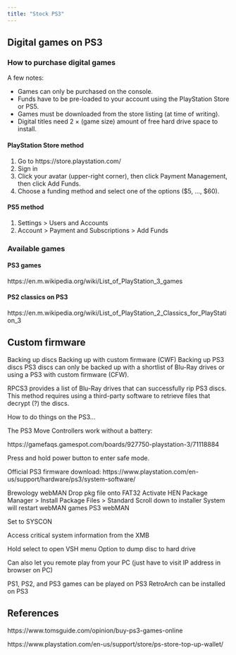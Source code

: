 ```yaml
---
title: "Stock PS3"
---
```


## Digital games on PS3

### How to purchase digital games

A few notes:

* Games can only be purchased on the console.
* Funds have to be pre-loaded to your account using the PlayStation Store or PS5.
* Games must be downloaded from the store listing (at time of writing).
* Digital titles need 2 × (game size) amount of free hard drive space to install.

#### PlayStation Store method

1. Go to https://store.playstation.com/
2. Sign in
3. Click your avatar (upper-right corner), then click Payment Management, then click Add Funds.
4. Choose a funding method and select one of the options ($5, …, $60).

#### PS5 method

1. Settings > Users and Accounts
2. Account > Payment and Subscriptions > Add Funds

### Available games

#### PS3 games

https://en.m.wikipedia.org/wiki/List_of_PlayStation_3_games

#### PS2 classics on PS3

https://en.m.wikipedia.org/wiki/List_of_PlayStation_2_Classics_for_PlayStation_3

## Custom firmware

Backing up discs
Backing up with custom firmware (CWF)
Backing up PS3 discs
PS3 discs can only be backed up with a shortlist of Blu-Ray drives or using a PS3 with custom firmware (CFW).

RPCS3 provides a list of Blu-Ray drives that can successfully rip PS3 discs. This method requires using a third-party software to retrieve files that decrypt (?) the discs.

How to do things on the PS3…

The PS3 Move Controllers work without a battery:

https://gamefaqs.gamespot.com/boards/927750-playstation-3/71118884

Press and hold power button to enter safe mode.

Official PS3 firmware download:
https://www.playstation.com/en-us/support/hardware/ps3/system-software/

Brewology
webMAN
Drop pkg file onto FAT32
Activate HEN
Package Manager > Install Package Files > Standard
Scroll down to installer
System will restart
webMAN games
PS3 webMAN 

Set to SYSCON

Access critical system information from the XMB

Hold select to open VSH menu
Option to dump disc to hard drive

Can also let you remote play from your PC (just have to visit IP address in browser on PC)

PS1, PS2, and PS3 games can be played on PS3
RetroArch can be installed on PS3

## References

https://www.tomsguide.com/opinion/buy-ps3-games-online

https://www.playstation.com/en-us/support/store/ps-store-top-up-wallet/
